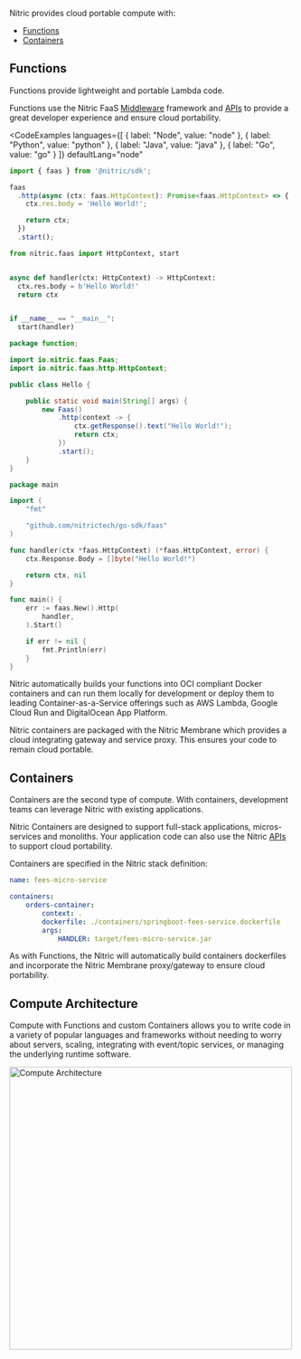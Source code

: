 Nitric provides cloud portable compute with:

- [Functions](/docs/reference/project/functions)
- [Containers](/docs/reference/project/containers)

## Functions

Functions provide lightweight and portable Lambda code.

Functions use the Nitric FaaS [Middleware](./middleware) framework and [APIs](/docs/reference/api) to provide a great developer experience and ensure cloud portability.

<CodeExamples
	languages={[
	{
		label: "Node",
		value: "node"
	},
	{
		label: "Python",
		value: "python"
	},
	{
		label: "Java",
		value: "java"
	},
	{
		label: "Go",
		value: "go"
	}
	]}
	defaultLang="node"
>
<CodeExample lang="node">

```typescript
import { faas } from '@nitric/sdk';

faas
  .http(async (ctx: faas.HttpContext): Promise<faas.HttpContext> => {
    ctx.res.body = 'Hello World!';

    return ctx;
  })
  .start();
```

</CodeExample>
<CodeExample lang="python">

```python
from nitric.faas import HttpContext, start


async def handler(ctx: HttpContext) -> HttpContext:
  ctx.res.body = b'Hello World!'
  return ctx


if __name__ == "__main__":
  start(handler)
```

</CodeExample>
<CodeExample lang="java">

```java
package function;

import io.nitric.faas.Faas;
import io.nitric.faas.http.HttpContext;

public class Hello {

    public static void main(String[] args) {
        new Faas()
            .http(context -> {
        		ctx.getResponse().text("Hello World!");
        		return ctx;
			})
            .start();
    }
}
```

</CodeExample>
<CodeExample lang="go">

```go
package main

import (
	"fmt"

	"github.com/nitrictech/go-sdk/faas"
)

func handler(ctx *faas.HttpContext) (*faas.HttpContext, error) {
	ctx.Response.Body = []byte("Hello World!")

	return ctx, nil
}

func main() {
	err := faas.New().Http(
		handler,
	).Start()

	if err != nil {
		fmt.Println(err)
	}
}
```

</CodeExample>
</CodeExamples>

Nitric automatically builds your functions into OCI compliant Docker containers and can run them locally for development or deploy them to leading Container-as-a-Service offerings such as AWS Lambda, Google Cloud Run and DigitalOcean App Platform.

Nitric containers are packaged with the Nitric Membrane which provides a cloud integrating gateway and service proxy. This ensures your code to remain cloud portable.

## Containers

Containers are the second type of compute. With containers, development teams can leverage Nitric with existing applications.

Nitric Containers are designed to support full-stack applications, micros-services and monoliths. Your application code can also use the Nitric [APIs](/docs/reference/api) to support cloud portability.

Containers are specified in the Nitric stack definition:

```yaml
name: fees-micro-service

containers:
    orders-container:
    	context: .
        dockerfile: ./containers/springboot-fees-service.dockerfile
    	args:
      		HANDLER: target/fees-micro-service.jar
```

As with Functions, the Nitric will automatically build containers dockerfiles and incorporate the Nitric Membrane proxy/gateway to ensure cloud portability.

## Compute Architecture

Compute with Functions and custom Containers allows you to write code in a variety of popular languages and frameworks without needing to worry about servers, scaling, integrating with event/topic services, or managing the underlying runtime software.

<img
  src="../assets/img/membrane-architecture.svg"
  height="500"
  alt="Compute Architecture"
/>
